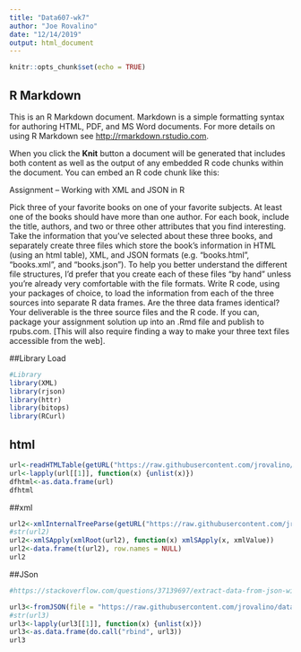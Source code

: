 ```yaml
---
title: "Data607-wk7"
author: "Joe Rovalino"
date: "12/14/2019"
output: html_document
---
```


```r
knitr::opts_chunk$set(echo = TRUE)
```

## R Markdown

This is an R Markdown document. Markdown is a simple formatting syntax for authoring HTML, PDF, and MS Word documents. For more details on using R Markdown see <http://rmarkdown.rstudio.com>.

When you click the **Knit** button a document will be generated that includes both content as well as the output of any embedded R code chunks within the document. You can embed an R code chunk like this:


Assignment – Working with XML and JSON in R

Pick three of your favorite books on one of your favorite subjects. At least one of the books should have more
than one author. For each book, include the title, authors, and two or three other attributes that you find
interesting.
Take the information that you’ve selected about these three books, and separately create three files which
store the book’s information in HTML (using an html table), XML, and JSON formats (e.g. “books.html”,
“books.xml”, and “books.json”). To help you better understand the different file structures, I’d prefer that you
create each of these files “by hand” unless you’re already very comfortable with the file formats.
Write R code, using your packages of choice, to load the information from each of the three sources into
separate R data frames. Are the three data frames identical?
Your deliverable is the three source files and the R code. If you can, package your assignment solution up into
an .Rmd file and publish to rpubs.com. [This will also require finding a way to make your three text files
accessible from the web].

##Library Load

```r
#Library
library(XML)
library(rjson)
library(httr)
library(bitops)
library(RCurl)

```

## html

```r

url<-readHTMLTable(getURL("https://raw.githubusercontent.com/jrovalino/data607-wk7/master/wk7_books.html"))
url<-lapply(url[[1]], function(x) {unlist(x)})
dfhtml<-as.data.frame(url)
dfhtml
```

##xml
```r
url2<-xmlInternalTreeParse(getURL("https://raw.githubusercontent.com/jrovalino/data607-wk7/master/wk7_books.xml"))
#str(url2)
url2<-xmlSApply(xmlRoot(url2), function(x) xmlSApply(x, xmlValue))
url2<-data.frame(t(url2), row.names = NULL)
url2
```

##JSon
```r
#https://stackoverflow.com/questions/37139697/extract-data-from-json-with-lapply

url3<-fromJSON(file = "https://raw.githubusercontent.com/jrovalino/data607-wk7/master/wk7_books.json")
#str(url3)
url3<-lapply(url3[[1]], function(x) {unlist(x)})
url3<-as.data.frame(do.call("rbind", url3))
url3


```


